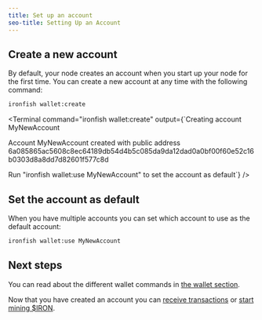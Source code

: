 ```yaml
---
title: Set up an account
seo-title: Setting Up an Account
---
```


## Create a new account

By default, your node creates an account when you start up your node for the first time. You can create a new account at any time with the following command:

```sh
ironfish wallet:create
```

<Terminal
  command="ironfish wallet:create"
  output={`Creating account MyNewAccount

Account MyNewAccount created with public address
6a085865ac5608c8ec64189db54d4b5c085da9da12dad0a0bf00f60e52c16b0303d8a8dd7d82601f577c8d

Run "ironfish wallet:use MyNewAccount" to set the account as default`}
/>

## Set the account as default

When you have multiple accounts you can set which account to use as the default account:

```sh
ironfish wallet:use MyNewAccount
```

## Next steps

You can read about the different wallet commands in [the wallet section](/use/get-started/wallet-commands).

Now that you have created an account you can [receive transactions](/use/get-started/transactions#receive-a-transaction) or [start mining $IRON](/use/get-started/mining).
